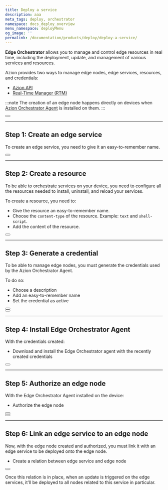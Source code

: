 ```yaml
---
title: Deploy a service
description: aaa
meta_tags: deploy, orchestrator
namespace: docs_deploy_overview
menu_namespace: deployMenu
og_image: ''
permalink: /documentation/products/deploy/deploy-a-service/
---
```



**Edge Orchestrator** allows you to manage and control edge resources in real time, including the deployment, update, and management of various services and resources.

Azion provides two ways to manage edge nodes, edge services, resources, and credentials: 

- [Azion API](https://api.azion.com/#32f34add-9e9f-4b25-94c9-3cee4c266a23)
- [Real-Time Manager (RTM)](/en/documentation/products/guides/how-to-access-rtm/)

:::note 
The creation of an edge node happens directly on devices when [Azion Orchestrator Agent]() is installed on them.
:::

<Button href="/en/documentation/products/deploy/edge-orchestrator/edge-node/" text="go to edge orchestrator reference documentation" variant="secondary"></Button>

---

## Step 1: Create an edge service

To create an edge service, you need to give it an easy-to-remember name.

<Button href="/en/documentation/products/guides/deploy/create-an-edge-service/" text="go to create an edge service guide" variant="secondary"></Button>



---

## Step 2: Create a resource 

To be able to orchestrate services on your device, you need to configure all the resources needed to install, uninstall, and reload your services.

To create a resource, you need to: 

- Give the resource an easy-to-remember name.
- Choose the `content-type` of the resource. Example: `text` and `shell-script`.
- Add the content of the resource.

<Button href="/en/documentation/products/guides/deploy/create-an-edge-service-resource/" text="go to create an edge service resource guide" variant="secondary"></Button>

---

## Step 3: Generate a credential 

To be able to manage edge nodes, you must generate the credentials used by the Azion Orchestrator Agent.

To do so: 

- Choose a description 
- Add an easy-to-remember name
- Set the credential as active

<Button href="/en/documentation/products/guides/deploy/create-a-credential/" text="go to create a credential guide" variant="secondary"></Button>
<br/>
<Button href="/en/documentation/products/deploy/credentials/" text="go to credentials reference documentation" variant="secondary"></Button>

---

## Step 4: Install Edge Orchestrator Agent 

With the credentials created:

- Download and install the Edge Orchestrator agent with the recently created credentials

<Button href="/en/documentation/products/guides/deploy/install-edge-orchestrator-agent/" text="go to install edge orchestrator agent guide" variant="secondary"></Button>

---

## Step 5: Authorize an edge node

With the Edge Orchestrator Agent installed on the device:

- Authorize the edge node

<Button href="/en/documentation/products/guides/deploy/authorize-node/" text="go to authorize edge node guide" variant="secondary"></Button>
<br/>
<Button href="/en/documentation/products/deploy/edge-orchestrator/edge-node/" text="go to edge node reference documentation" variant="secondary"></Button>

---

## Step 6: Link an edge service to an edge node

Now, with the edge node created and authorized, you must link it with an edge service to be deployed onto the edge node.

- Create a relation between edge service and edge node

<Button href="/en/documentation/products/guides/deploy/link-service-node/" text="go to link an edge service to an edge node guide" variant="secondary"></Button>

Once this relation is in place, when an update is triggered on the edge services, it'll be deployed to all nodes related to this service in particular.
